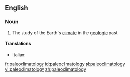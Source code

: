 ==English==

===Noun===
{{wikipedia}}
{{en-noun|-}}

# The study of the Earth's [[climate]] in the [[geologic]] past

====Translations====
{{trans-top}}
* Italian: {{t-|it|paleoclimatologia|f}}
{{trans-mid}}

{{trans-bottom}}

[[fr:paleoclimatology]]
[[id:paleoclimatology]]
[[pl:paleoclimatology]]
[[vi:paleoclimatology]]
[[zh:paleoclimatology]]